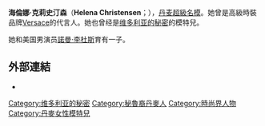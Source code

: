 {{expand|time=2010-12-25T06:15:40+00:00}}
{{BLP unsourced|time=2010-12-25T06:15:40+00:00}}
{{藝人
| 姓名     = 海倫娜·克莉史汀森
| 類型     = 模特兒
| 圖片     = Helena Christensen 2012 Shankbone.JPG
| 圖片尺寸 = 
| 圖片簡介 = 克莉史汀森於2012年[[翠貝卡電影節|翠貝卡電影節]]
| 原名     = 
| 英文名   = Helena Christensen 
| 綽號     = 
| 其他藝名 =
| 國籍     = {{DEN}}
| 民族     = 
| 籍貫     = 
| 出生日期 = {{birth date and age|1968|12|25}}
| 出生地點 = {{DEN}}[[哥本哈根|哥本哈根]]
| 逝世日期 = 
| 逝世地點 = 
| 職業     = 模特兒
| 語言     = 
| 教育程度 = 
| 宗教信仰 = 
| 兒女     = 
| 父母     = 
| 出身地   = 
| 出道作   = 
| 出道日期 = 
| 代表作   = 
| 活躍年代 = 1986年至今
| 唱片公司 = 
| 經紀公司 = {{USA}}One Maagement<br/>{{DEN}}2pm Model Management
| 網站     = {{URL|http://www.helena-christensen.com}}
| 相關團體 = 
| 獎項     = 
| IMDb    = 
}}

'''海倫娜·克莉史汀森'''（'''Helena Christensen'''；{{bd|1968年|12月25日|catIdx=Christensen, Helena}}），[[丹麦|丹麦]][[超級名模|超級名模]]。她曾是高級時裝品牌[[Versace|Versace]]的代言人。她也曾经是[[维多利亚的秘密|维多利亚的秘密]]的模特兒。

她和美国男演员[[諾曼·李杜斯|諾曼·李杜斯]]育有一子。

{{commons+cat|Helena_Christensen|海倫娜·克莉史汀森|Helena_Christensen}}

==外部連結==
*{{IMDb name|4826}}

{{Victoria's Secret Angels}}
{{Authority control}}
{{DEFAULTSORT:Christensen, Helena}}
[[Category:维多利亚的秘密|Category:维多利亚的秘密]]
[[Category:秘魯裔丹麥人|Category:秘魯裔丹麥人]]
[[Category:時尚界人物|Category:時尚界人物]]
[[Category:丹麥女性模特兒|Category:丹麥女性模特兒]]